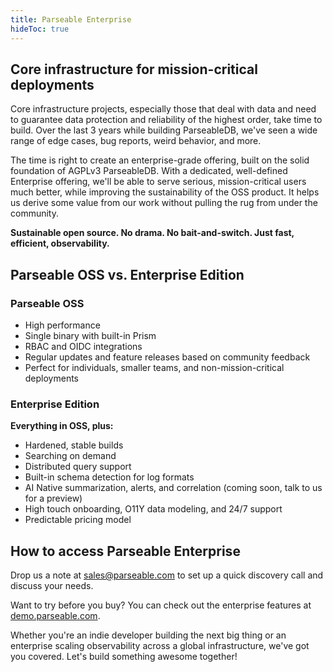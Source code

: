```yaml
---
title: Parseable Enterprise
hideToc: true
---
```


## Core infrastructure for mission-critical deployments

Core infrastructure projects, especially those that deal with data and need to guarantee data protection and reliability of the highest order, take time to build. Over the last 3 years while building ParseableDB, we've seen a wide range of edge cases, bug reports, weird behavior, and more.

The time is right to create an enterprise-grade offering, built on the solid foundation of AGPLv3 ParseableDB. With a dedicated, well-defined Enterprise offering, we'll be able to serve serious, mission-critical users much better, while improving the sustainability of the OSS product. It helps us derive some value from our work without pulling the rug from under the community.

**Sustainable open source. No drama. No bait-and-switch. Just fast, efficient, observability.**

## Parseable OSS vs. Enterprise Edition

### Parseable OSS

- High performance
- Single binary with built-in Prism
- RBAC and OIDC integrations
- Regular updates and feature releases based on community feedback
- Perfect for individuals, smaller teams, and non-mission-critical deployments

### Enterprise Edition

**Everything in OSS, plus:**

- Hardened, stable builds
- Searching on demand
- Distributed query support
- Built-in schema detection for log formats
- AI Native summarization, alerts, and correlation (coming soon, talk to us for a preview)
- High touch onboarding, O11Y data modeling, and 24/7 support
- Predictable pricing model

## How to access Parseable Enterprise

Drop us a note at [sales@parseable.com](mailto:sales@parseable.com) to set up a quick discovery call and discuss your needs.

Want to try before you buy? You can check out the enterprise features at [demo.parseable.com](https://demo.parseable.com).

Whether you're an indie developer building the next big thing or an enterprise scaling observability across a global infrastructure, we've got you covered. Let's build something awesome together!
